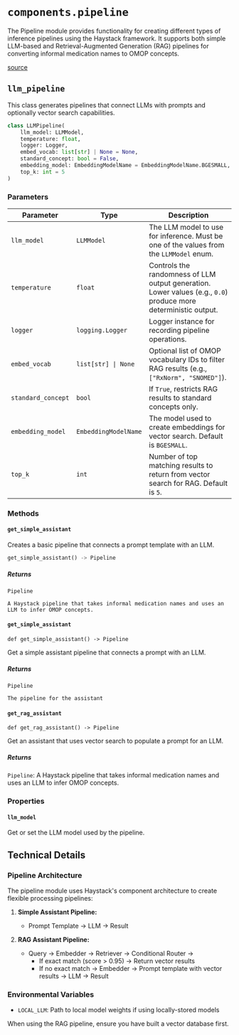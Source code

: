 # `components.pipeline`
The Pipeline module provides functionality for creating different types of inference pipelines using the Haystack framework. 
It supports both simple LLM-based and Retrieval-Augmented Generation (RAG) pipelines for converting informal medication names to OMOP concepts.

[source](https://github.com/Health-Informatics-UoN/lettuce/tree/main/lettuce/components/pipeline.py)

## `llm_pipeline`
This class generates pipelines that connect LLMs with prompts and optionally vector search capabilities.
```python
class LLMPipeline(
    llm_model: LLMModel,
    temperature: float,
    logger: Logger,
    embed_vocab: list[str] | None = None,
    standard_concept: bool = False,
    embedding_model: EmbeddingModelName = EmbeddingModelName.BGESMALL,
    top_k: int = 5
)
```
### Parameters 
| Parameter         | Type                        | Description |
|------------------|-----------------------------|-------------|
| `llm_model`       | `LLMModel`                  | The LLM model to use for inference. Must be one of the values from the `LLMModel` enum. |
| `temperature`     | `float`                     | Controls the randomness of LLM output generation. Lower values (e.g., `0.0`) produce more deterministic output. |
| `logger`          | `logging.Logger`            | Logger instance for recording pipeline operations. |
| `embed_vocab`     | `list[str] \| None`         | Optional list of OMOP vocabulary IDs to filter RAG results (e.g., `["RxNorm", "SNOMED"]`). |
| `standard_concept`| `bool`                      | If `True`, restricts RAG results to standard concepts only. |
| `embedding_model` | `EmbeddingModelName`        | The model used to create embeddings for vector search. Default is `BGESMALL`. |
| `top_k`           | `int`                       | Number of top matching results to return from vector search for RAG. Default is `5`. |


### Methods
#### `get_simple_assistant`
Creates a basic pipeline that connects a prompt template with an LLM.
```python
get_simple_assistant() -> Pipeline
```
##### Returns 
`Pipeline` 

	A Haystack pipeline that takes informal medication names and uses an LLM to infer OMOP concepts.

#### `get_simple_assistant`
```
def get_simple_assistant() -> Pipeline
```

Get a simple assistant pipeline that connects a prompt with an LLM. 

##### Returns
`Pipeline`

    The pipeline for the assistant

#### `get_rag_assistant`
```
def get_rag_assistant() -> Pipeline
```

Get an assistant that uses vector search to populate a prompt for an LLM. 

##### Returns
`Pipeline`: 
    A Haystack pipeline that takes informal medication names and uses an LLM to infer OMOP concepts.

### Properties 
#### `llm_model`
Get or set the LLM model used by the pipeline.

## Technical Details 
### Pipeline Architecture
The pipeline module uses Haystack's component architecture to create flexible processing pipelines:

1. **Simple Assistant Pipeline:** 
	- Prompt Template → LLM → Result

2. **RAG Assistant Pipeline:**
	- Query → Embedder → Retriever → Conditional Router →
		- If exact match (score > 0.95) → Return vector results 
		- If no exact match → Embedder → Prompt template with vector results → LLM → Result 

### Environmental Variables 
- `LOCAL_LLM`: Path to local model weights if using locally-stored models 

<Callout type="warning">
  When using the RAG pipeline, ensure you have built a vector database first.
</Callout>